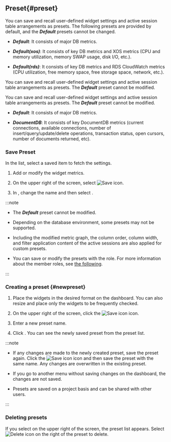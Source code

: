 ## Preset{#preset}

<InDoc product="postgresql,mysql,oracle">

You can save and recall user-defined widget settings and active session table arrangements as presets. The following presets are provided by default, and the **_Default_** presets cannot be changed.

- **_Default_**: It consists of major DB metrics.

- **_Default(xos)_**: It consists of key DB metrics and XOS metrics (CPU and memory utilization, memory SWAP usage, disk I/O, etc.).

- **_Default(rds)_**: It consists of key DB metrics and RDS CloudWatch metrics (CPU utilization, free memory space, free storage space, network, etc.).

<ImgLang img='db-preset-list.png' desc='Preset' />

</InDoc>

<InDoc product="redis,oracle-pro,altibase,cubrid,mssql,db2,sapase">

You can save and recall user-defined widget settings and active session table arrangements as presets. The **_Default_** preset cannot be modified.

<ImgLang img='db-dashboard-preset.png' desc='Preset' />

</InDoc>

<InDoc product="mongodb">

You can save and recall user-defined widget settings and active session table arrangements as presets. The **_Default_** preset cannot be modified.

- **_Default_**: It consists of major DB metrics.

- **_DocumentDB_**: It consists of key DocumentDB metrics (current connections, available connections, number of insert/query/update/delete operations, transaction status, open cursors, number of documents returned, etc).

<ImgLang img='db-preset-list-mongodb.png' desc='preset' />

</InDoc>

### Save Preset

In the <Cmdname sid="preset" className="uitext" /> list, select a saved item to fetch the settings.

1. Add or modify the widget metrics.

2. On the upper right of the screen, select ![Save icon](/img/ic-save.svg). 

3. In <Cmdname sid="save_preset" className="uitext" />, change the name and then select <Cmdname sid="save" className="uitext" />.

:::note

- The **_Default_** preset cannot be modified. 

- Depending on the database environment, some presets may not be supported.

- Including the modified metric graph, the column order, column width, and filter application content of the active sessions are also applied for custom presets.

- You can save or modify the presets with the <Cmdname sid="edit_project" className="uitext" /> role. For more information about the member roles, see [the following](../project/project-structure#member-auth).

:::

### Creating a preset {#newpreset}

1. Place the widgets in the desired format on the dashboard. You can also resize and place only the widgets to be frequently checked.

2. On the upper right of the screen, click the ![Save icon](/img/ic-save.svg) icon.

3. Enter a new preset name.

4. Click <Cmdname sid="save" className="uitext" />. You can see the newly saved preset from the preset list.

:::note

- If any changes are made to the newly created preset, save the preset again. Click the ![Save icon](/img/ic-save.svg) icon and then save the preset with the same name. Any changes are overwritten in the existing preset.

- If you go to another menu without saving changes on the dashboard, the changes are not saved.

- Presets are saved on a project basis and can be shared with other users.

:::

### Deleting presets

If you select <Cmdname sid="preset" className="uitext" /> on the upper right of the screen, the preset list appears. Select ![Delete icon](/img/ico-remove.svg) on the right of the preset to delete.
